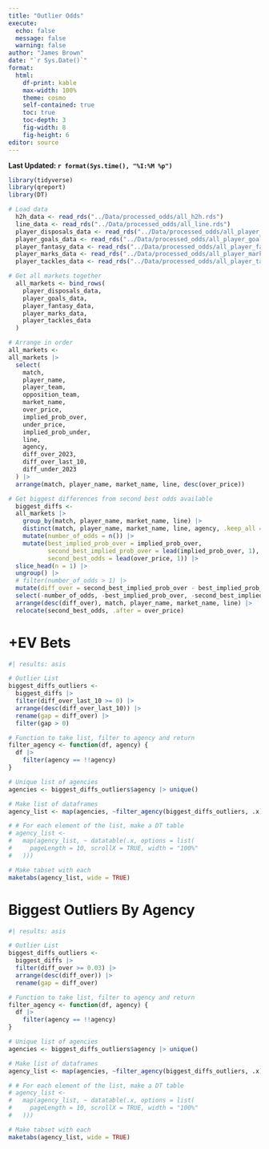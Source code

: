 ```yaml
---
title: "Outlier Odds"
execute:
  echo: false
  message: false
  warning: false
author: "James Brown"
date: "`r Sys.Date()`"
format:
  html:
    df-print: kable
    max-width: 100%
    theme: cosmo
    self-contained: true
    toc: true
    toc-depth: 3
    fig-width: 8
    fig-height: 6
editor: source
---
```


**Last Updated: `r format(Sys.time(), "%I:%M %p")`**

```r
library(tidyverse)
library(qreport)
library(DT)

# Load data
  h2h_data <- read_rds("../Data/processed_odds/all_h2h.rds")
  line_data <- read_rds("../Data/processed_odds/all_line.rds")
  player_disposals_data <- read_rds("../Data/processed_odds/all_player_disposals.rds")
  player_goals_data <- read_rds("../Data/processed_odds/all_player_goals.rds")
  player_fantasy_data <- read_rds("../Data/processed_odds/all_player_fantasy_points.rds")
  player_marks_data <- read_rds("../Data/processed_odds/all_player_marks.rds")
  player_tackles_data <- read_rds("../Data/processed_odds/all_player_tackles.rds")
```

```r
# Get all markets together
  all_markets <- bind_rows(
    player_disposals_data,
    player_goals_data,
    player_fantasy_data,
    player_marks_data,
    player_tackles_data
  )

# Arrange in order
all_markets <-
all_markets |>
  select(
    match,
    player_name,
    player_team,
    opposition_team,
    market_name,
    over_price,
    implied_prob_over,
    under_price,
    implied_prob_under,
    line,
    agency,
    diff_over_2023,
    diff_over_last_10,
    diff_under_2023
  ) |>
  arrange(match, player_name, market_name, line, desc(over_price))
```

```r
# Get biggest differences from second best odds available
  biggest_diffs <-
  all_markets |>
    group_by(match, player_name, market_name, line) |> 
    distinct(match, player_name, market_name, line, agency, .keep_all = TRUE) |> 
    mutate(number_of_odds = n()) |>
    mutate(best_implied_prob_over = implied_prob_over,
           second_best_implied_prob_over = lead(implied_prob_over, 1),
           second_best_odds = lead(over_price, 1)) |>
  slice_head(n = 1) |> 
  ungroup() |> 
  # filter(number_of_odds > 1) |>
  mutate(diff_over = second_best_implied_prob_over - best_implied_prob_over) |>
  select(-number_of_odds, -best_implied_prob_over, -second_best_implied_prob_over) |>
  arrange(desc(diff_over), match, player_name, market_name, line) |> 
  relocate(second_best_odds, .after = over_price)
```

# +EV Bets

```r
#| results: asis

# Outlier List
biggest_diffs_outliers <-
  biggest_diffs |>
  filter(diff_over_last_10 >= 0) |>
  arrange(desc(diff_over_last_10)) |> 
  rename(gap = diff_over) |> 
  filter(gap > 0)

# Function to take list, filter to agency and return
filter_agency <- function(df, agency) {
  df |>
    filter(agency == !!agency)
}

# Unique list of agencies
agencies <- biggest_diffs_outliers$agency |> unique()

# Make list of dataframes
agency_list <- map(agencies, ~filter_agency(biggest_diffs_outliers, .x)) |> set_names(agencies)

# # For each element of the list, make a DT table
# agency_list <-
#   map(agency_list, ~ datatable(.x, options = list(
#     pageLength = 10, scrollX = TRUE, width = "100%"
#   )))

# Make tabset with each
maketabs(agency_list, wide = TRUE)
```

# Biggest Outliers By Agency

```r
#| results: asis

# Outlier List
biggest_diffs_outliers <-
  biggest_diffs |>
  filter(diff_over >= 0.03) |>
  arrange(desc(diff_over)) |> 
  rename(gap = diff_over)

# Function to take list, filter to agency and return
filter_agency <- function(df, agency) {
  df |>
    filter(agency == !!agency)
}

# Unique list of agencies
agencies <- biggest_diffs_outliers$agency |> unique()

# Make list of dataframes
agency_list <- map(agencies, ~filter_agency(biggest_diffs_outliers, .x)) |> set_names(agencies)

# # For each element of the list, make a DT table
# agency_list <-
#   map(agency_list, ~ datatable(.x, options = list(
#     pageLength = 10, scrollX = TRUE, width = "100%"
#   )))

# Make tabset with each
maketabs(agency_list, wide = TRUE)
```
